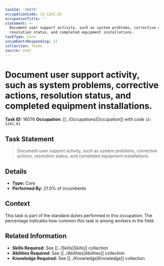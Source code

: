 ```yaml
---
taskId: '16076'
occupationCode: 15-1241.01
occupationTitle: ''
statement: >-
  Document user support activity, such as system problems, corrective actions,
  resolution status, and completed equipment installations.
taskType: Core
incumbentsResponding: 21
collection: Tasks
source: onet
---
```

# Document user support activity, such as system problems, corrective actions, resolution status, and completed equipment installations.

**Task ID:** 16076
**Occupation:** [[../Occupations|Occupation]] with code `15-1241.01`

## Task Statement

> Document user support activity, such as system problems, corrective actions, resolution status, and completed equipment installations.

## Details

- **Type:** Core
- **Performed By:** 21.0% of incumbents

## Context

This task is part of the standard duties performed in this occupation. The percentage indicates how common this task is among workers in the field.

## Related Information

- **Skills Required:** See [[../Skills|Skills]] collection
- **Abilities Required:** See [[../Abilities|Abilities]] collection
- **Knowledge Required:** See [[../Knowledge|Knowledge]] collection
